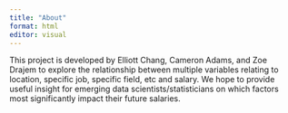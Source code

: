 ```yaml
---
title: "About"
format: html
editor: visual
---
```


This project is developed by Elliott Chang, Cameron Adams, and Zoe Drajem to explore the relationship between multiple variables relating to location, specific job, specific field, etc and salary. We hope to provide useful insight for emerging data scientists/statisticians on which factors most significantly impact their future salaries.

